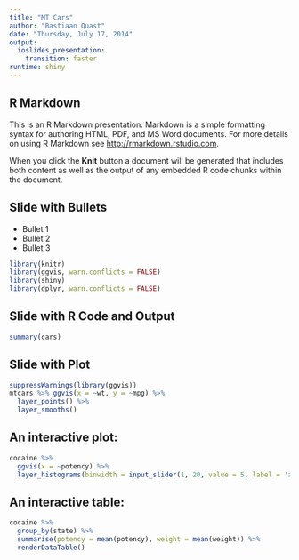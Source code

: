 ```yaml
---
title: "MT Cars"
author: "Bastiaan Quast"
date: "Thursday, July 17, 2014"
output:
  ioslides_presentation:
    transition: faster
runtime: shiny
---
```


## R Markdown

This is an R Markdown presentation. Markdown is a simple formatting syntax for authoring HTML, PDF, and MS Word documents. For more details on using R Markdown see <http://rmarkdown.rstudio.com>.

When you click the **Knit** button a document will be generated that includes both content as well as the output of any embedded R code chunks within the document.

## Slide with Bullets

- Bullet 1
- Bullet 2
- Bullet 3

```r
library(knitr)
library(ggvis, warn.conflicts = FALSE)
library(shiny)
library(dplyr, warn.conflicts = FALSE)
```

## Slide with R Code and Output

```r
summary(cars)
```

## Slide with Plot

```r
suppressWarnings(library(ggvis))
mtcars %>% ggvis(x = ~wt, y = ~mpg) %>%
  layer_points() %>%
  layer_smooths()
```

## An interactive plot:

```r
cocaine %>%
  ggvis(x = ~potency) %>%
  layer_histograms(binwidth = input_slider(1, 20, value = 5, label = 'adjust the binwidth'))  
```


## An interactive table:

```r
cocaine %>%
  group_by(state) %>%
  summarise(potency = mean(potency), weight = mean(weight)) %>%
  renderDataTable()
```